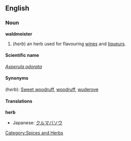 {{Wikipedia}}
==English==

===Noun===
'''waldmeister'''
# (''herb'') an herb used for flavouring [[wines]] and [[liqueur]]s.

====Scientific name====
''[[Asperula odorata]]''

====Synonyms====
(''herb''): [[Sweet woodruff]], [[woodruff]], [[wuderove]]

====Translations====
'''herb'''
{{top}}
*Japanese: [[クルマバソウ]]
{{mid}}
{{bottom}}

[[Category:Spices and Herbs]]